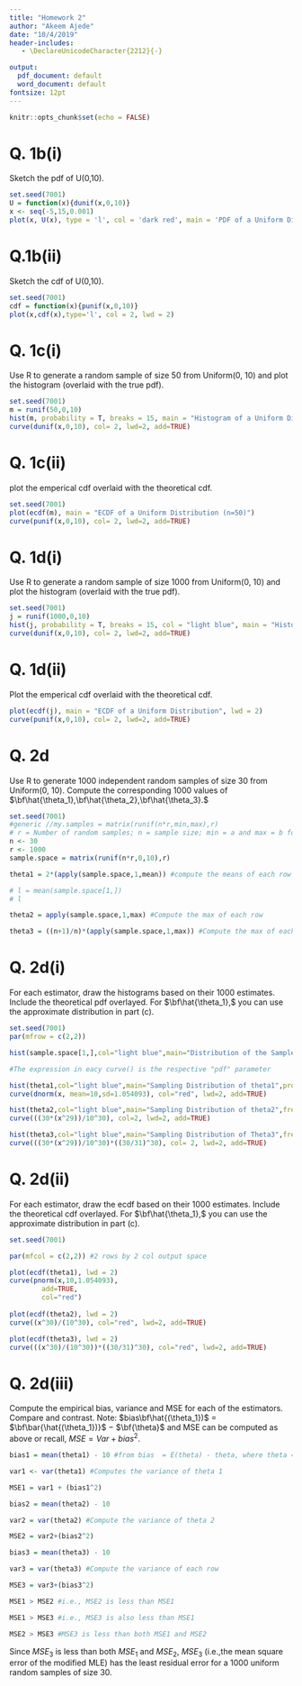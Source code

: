 ```yaml
---
title: "Homework 2"
author: "Akeem Ajede"
date: "10/4/2019"
header-includes:
   - \DeclareUnicodeCharacter{2212}{-}

output:
  pdf_document: default
  word_document: default
fontsize: 12pt
---
```


```r
knitr::opts_chunk$set(echo = FALSE)
```



# Q. 1b(i)

Sketch the pdf of U(0,10).

```r
set.seed(7001)
U = function(x){dunif(x,0,10)}
x <- seq(-5,15,0.001)
plot(x, U(x), type = 'l', col = 'dark red', main = 'PDF of a Uniform Distribution')
```


# Q.1b(ii)

Sketch the cdf of U(0,10).

```r
set.seed(7001)
cdf = function(x){punif(x,0,10)}
plot(x,cdf(x),type='l', col = 2, lwd = 2)
```


# Q. 1c(i)

Use R to generate a random sample of size 50 from Uniform(0, 10) and plot the histogram (overlaid with the true pdf).

```r
set.seed(7001)
m = runif(50,0,10)
hist(m, probability = T, breaks = 15, main = "Histogram of a Uniform Distribution (n=50)", col = 'light blue')
curve(dunif(x,0,10), col= 2, lwd=2, add=TRUE)
```


# Q. 1c(ii)

plot the emperical cdf overlaid with the theoretical cdf.

```r
set.seed(7001)
plot(ecdf(m), main = "ECDF of a Uniform Distribution (n=50)")
curve(punif(x,0,10), col= 2, lwd=2, add=TRUE)
```


# Q. 1d(i)

Use R to generate a random sample of size 1000 from Uniform(0, 10) and plot the
histogram (overlaid with the true pdf).

```r
set.seed(7001)
j = runif(1000,0,10)
hist(j, probability = T, breaks = 15, col = "light blue", main = "Histogram of a Uniform Distribution")
curve(dunif(x,0,10), col= 2, lwd=2, add=TRUE)
```


# Q. 1d(ii)

Plot the emperical cdf overlaid with the theoretical cdf.

```r
plot(ecdf(j), main = "ECDF of a Uniform Distribution", lwd = 2)
curve(punif(x,0,10), col= 2, lwd=2, add=TRUE)
```


# Q. 2d

Use R to generate 1000 independent random samples of size 30 from Uniform(0, 10). Compute the corresponding 1000 values of $\bf\hat{\theta_1},\bf\hat{\theta_2},\bf\hat{\theta_3}.$

```r

set.seed(7001)
#generic //my.samples = matrix(runif(n*r,min,max),r)
# r = Number of random samples; n = sample size; min = a and max = b for a uniform distribution.
n <- 30
r <- 1000
sample.space = matrix(runif(n*r,0,10),r)

theta1 = 2*(apply(sample.space,1,mean)) #compute the means of each row

# l = mean(sample.space[1,])
# l

theta2 = apply(sample.space,1,max) #Compute the max of each row

theta3 = ((n+1)/n)*(apply(sample.space,1,max)) #Compute the max of each row

```


# Q. 2d(i)

For each estimator, draw the histograms based on their 1000 estimates. Include the theoretical pdf overlayed. For $\bf\hat{\theta_1},$ you can use the approximate distribution in part (c).

```r

set.seed(7001)
par(mfrow = c(2,2))

hist(sample.space[1,],col="light blue",main="Distribution of the Sample in the First Row")

#The expression in eacy curve() is the respective "pdf" parameter

hist(theta1,col="light blue",main="Sampling Distribution of theta1",probability = T)
curve(dnorm(x, mean=10,sd=1.054093), col="red", lwd=2, add=TRUE)

hist(theta2,col="light blue",main="Sampling Distribution of theta2",freq=F)
curve(((30*(x^29))/10^30), col=2, lwd=2, add=TRUE) 

hist(theta3,col="light blue",main="Sampling Distribution of Theta3",freq=F)
curve(((30*(x^29))/10^30)*((30/31)^30), col= 2, lwd=2, add=TRUE)


```


# Q. 2d(ii)

For each estimator, draw the ecdf based on their 1000 estimates. Include the theoretical cdf overlayed. For $\bf\hat{\theta_1},$ you can use the approximate distribution in part (c).

```r
set.seed(7001)

par(mfcol = c(2,2)) #2 rows by 2 col output space

plot(ecdf(theta1), lwd = 2)
curve(pnorm(x,10,1.054093), 
        add=TRUE,
        col="red")
  
plot(ecdf(theta2), lwd = 2)
curve((x^30)/(10^30), col="red", lwd=2, add=TRUE)

plot(ecdf(theta3), lwd = 2)
curve(((x^30)/(10^30))*((30/31)^30), col="red", lwd=2, add=TRUE)
```

# Q. 2d(iii)

Compute the empirical bias, variance and MSE for each of the estimators. Compare
and contrast.
Note: $bias\bf\hat{(\theta_1})$ = $\bf\bar{\hat{(\theta_1})}$ − $\bf{\theta}$ and MSE can be computed as above or recall, $MSE = Var + bias^2.$

```r

bias1 = mean(theta1) - 10 #from bias  = E(theta) - theta, where theta = 10 in U(0,10)

var1 <- var(theta1) #Computes the variance of theta 1

MSE1 = var1 + (bias1^2)

bias2 = mean(theta2) - 10

var2 = var(theta2) #Compute the variance of theta 2

MSE2 = var2+(bias2^2)

bias3 = mean(theta3) - 10

var3 = var(theta3) #Compute the variance of each row

MSE3 = var3+(bias3^2)

MSE1 > MSE2 #i.e., MSE2 is less than MSE1

MSE1 > MSE3 #i.e., MSE3 is also less than MSE1

MSE2 > MSE3 #MSE3 is less than both MSE1 and MSE2
```

Since $MSE_3$ is less than both $MSE_1$ and $MSE_2$, $MSE_3$ (i.e.,the mean square error of the modified MLE) has the least residual error for a 1000 uniform random samples of size 30.




